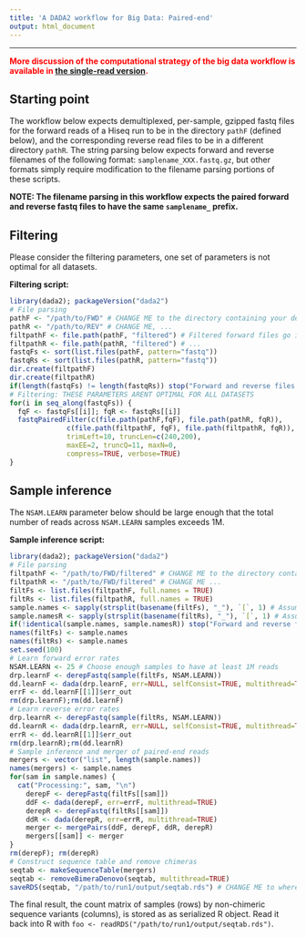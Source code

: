 ```yaml
---
title: 'A DADA2 workflow for Big Data: Paired-end'
output: html_document
---
```


--------------------------

**<span style="color:red">More discussion of the computational strategy of the big data workflow is available in [the single-read version](bigdata.html).**

## Starting point

The workflow below expects demultiplexed, per-sample, gzipped fastq files for the forward reads of a Hiseq run to be in the directory `pathF` (defined below), and the corresponding reverse read files to be in a different directory `pathR`. The string parsing below expects forward and reverse filenames of the following format: `samplename_XXX.fastq.gz`, but other formats simply require modification to the filename parsing portions of these scripts.

**NOTE: The filename parsing in this workflow expects the paired forward and reverse fastq files to have the same `samplename_` prefix.**

## Filtering

Please consider the filtering parameters, one set of parameters is not optimal for all datasets.

**Filtering script:**
```r
library(dada2); packageVersion("dada2")
# File parsing
pathF <- "/path/to/FWD" # CHANGE ME to the directory containing your demultiplexed forward-read fastq files
pathR <- "/path/to/REV" # CHANGE ME, ...
filtpathF <- file.path(pathF, "filtered") # Filtered forward files go into the pathF/filtered/ subdirectory
filtpathR <- file.path(pathR, "filtered") # ...
fastqFs <- sort(list.files(pathF, pattern="fastq"))
fastqRs <- sort(list.files(pathR, pattern="fastq"))
dir.create(filtpathF)
dir.create(filtpathR)
if(length(fastqFs) != length(fastqRs)) stop("Forward and reverse files do not match.")
# Filtering: THESE PARAMETERS ARENT OPTIMAL FOR ALL DATASETS
for(i in seq_along(fastqFs)) {
  fqF <- fastqFs[[i]]; fqR <- fastqRs[[i]]
  fastqPairedFilter(c(file.path(pathF,fqF), file.path(pathR, fqR)),
              c(file.path(filtpathF, fqF), file.path(filtpathR, fqR)),
              trimLeft=10, truncLen=c(240,200),
              maxEE=2, truncQ=11, maxN=0,
              compress=TRUE, verbose=TRUE)
}
```

## Sample inference

The `NSAM.LEARN` parameter below should be large enough that the total number of reads across `NSAM.LEARN` samples exceeds 1M. 

**Sample inference script:**
```r
library(dada2); packageVersion("dada2")
# File parsing
filtpathF <- "/path/to/FWD/filtered" # CHANGE ME to the directory containing your filtered forward fastq files
filtpathR <- "/path/to/FWD/filtered" # CHANGE ME ...
filtFs <- list.files(filtpathF, full.names = TRUE)
filtRs <- list.files(filtpathR, full.names = TRUE)
sample.names <- sapply(strsplit(basename(filtFs), "_"), `[`, 1) # Assumes filename = samplename_XXX.fastq.gz
sample.namesR <- sapply(strsplit(basename(filtRs), "_"), `[`, 1) # Assumes filename = samplename_XXX.fastq.gz
if(!identical(sample.names, sample.namesR)) stop("Forward and reverse files do not match.")
names(filtFs) <- sample.names
names(filtRs) <- sample.names
set.seed(100)
# Learn forward error rates
NSAM.LEARN <- 25 # Choose enough samples to have at least 1M reads
drp.learnF <- derepFastq(sample(filtFs, NSAM.LEARN))
dd.learnF <- dada(drp.learnF, err=NULL, selfConsist=TRUE, multithread=TRUE)
errF <- dd.learnF[[1]]$err_out
rm(drp.learnF);rm(dd.learnF)
# Learn reverse error rates
drp.learnR <- derepFastq(sample(filtRs, NSAM.LEARN))
dd.learnR <- dada(drp.learnR, err=NULL, selfConsist=TRUE, multithread=TRUE)
errR <- dd.learnR[[1]]$err_out
rm(drp.learnR);rm(dd.learnR)
# Sample inference and merger of paired-end reads
mergers <- vector("list", length(sample.names))
names(mergers) <- sample.names
for(sam in sample.names) {
  cat("Processing:", sam, "\n")
	derepF <- derepFastq(filtFs[[sam]])
	ddF <- dada(derepF, err=errF, multithread=TRUE)
	derepR <- derepFastq(filtRs[[sam]])
	ddR <- dada(derepR, err=errR, multithread=TRUE)
	merger <- mergePairs(ddF, derepF, ddR, derepR)
	mergers[[sam]] <- merger
}
rm(derepF); rm(derepR)
# Construct sequence table and remove chimeras
seqtab <- makeSequenceTable(mergers)
seqtab <- removeBimeraDenovo(seqtab, multithread=TRUE)
saveRDS(seqtab, "/path/to/run1/output/seqtab.rds") # CHANGE ME to where you want sequence table saved
```

The final result, the count matrix of samples (rows) by non-chimeric sequence variants (columns), is stored as as serialized R object. Read it back into R with `foo <- readRDS("/path/to/run1/output/seqtab.rds")`.
